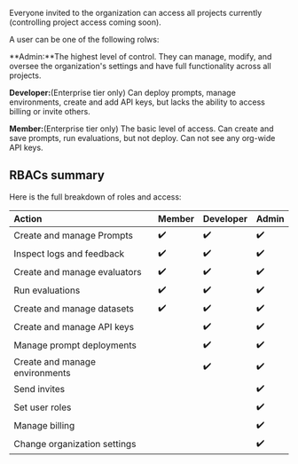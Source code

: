 Everyone invited to the organization can access all projects currently (controlling project access coming soon).

A user can be one of the following rolws:

**Admin:**The highest level of control. They can manage, modify, and oversee the organization's settings and have full functionality across all projects.

**Developer:**(Enterprise tier only) Can deploy prompts, manage environments, create and add API keys, but lacks the ability to access billing or invite others.

**Member:**(Enterprise tier only) The basic level of access. Can create and save prompts, run evaluations, but not deploy. Can not see any org-wide API keys.

## RBACs summary

Here is the full breakdown of roles and access:

| Action                         | Member | Developer | Admin |
| :----------------------------- | :----- | :-------- | :---- |
| Create and manage Prompts      | ✔️     | ✔️        | ✔️    |
| Inspect logs and feedback      | ✔️     | ✔️        | ✔️    |
| Create and manage evaluators   | ✔️     | ✔️        | ✔️    |
| Run evaluations                | ✔️     | ✔️        | ✔️    |
| Create and manage datasets     | ✔️     | ✔️        | ✔️    |
| Create and manage API keys     |        | ✔️        | ✔️    |
| Manage prompt deployments      |        | ✔️        | ✔️    |
| Create and manage environments |        | ✔️        | ✔️    |
| Send invites                   |        |           | ✔️    |
| Set user roles                 |        |           | ✔️    |
| Manage billing                 |        |           | ✔️    |
| Change organization settings   |        |           | ✔️    |